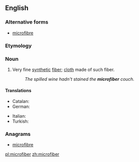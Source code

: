 ==English==

===Alternative forms===
* {{Canadian|British}} [[microfibre]]

===Etymology===
{{prefix|micro|fiber}}

===Noun===
{{en-noun}}

# Very fine [[synthetic]] [[fiber]]; [[cloth]] made of such fiber.
#: ''The spilled wine hadn't stained the '''microfiber''' couch.''

====Translations====
{{trans-top|particularly fine fiber}}
* Catalan: {{t-|ca|microfibra|f}}
* German: {{t-|de|Mikrofaser|f}}
{{trans-mid}}
* Italian: {{t-|it|microfibra|f}}
* Turkish: {{t-|tr|mikrofiber}}
{{trans-bottom}}

===Anagrams===
* [[microfibre#English|microfibre]]

[[pl:microfiber]]
[[zh:microfiber]]